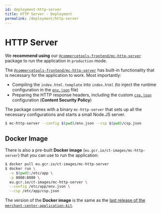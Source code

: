 ```yaml
---
id: deployment-http-server
title: HTTP Server - Deployment
permalink: /deployment/http-server
---
```



<NotificationFeature flag="beta" />

# HTTP Server

We **recommend using** our [`@commercetools-frontend/mc-http-server`](https://www.npmjs.com/package/@commercetools-frontend/mc-http-server) package to run the application in `production` mode.

The [`@commercetools-frontend/mc-http-server`](https://www.npmjs.com/package/@commercetools-frontend/mc-http-server) has built-in functionality that is necessary for the application to work. Most importantly:

- Compiling the `index.html.template` into `index.html` (to inject the runtime configuration in the [`env.json`](./runtime-configuration) file)
- Preparing the HTTP response headers, including the custom [`csp.json`](./runtime-configuration) configuration (**Content Security Policy**)

The package comes with a binary `mc-http-server` that sets up all the necessary configurations and starts a small Node.JS server.

```zsh
$ mc-http-server --config $(pwd)/env.json --csp $(pwd)/csp.json
```

## Docker Image

There is also a pre-built **Docker image** (`eu.gcr.io/ct-images/mc-http-server`) that you can use to run the application:

```zsh
$ docker pull eu.gcr.io/ct-images/mc-http-server
$ docker run \
  -v $(pwd):/etc/app \
  -p 8080:8080 \
  eu.gcr.io/ct-images/mc-http-server \
  --config /etc/app/env.json \
  --csp /etc/app/csp.json
```

The version of the **Docker image** is the same as the [last release of the `merchant-center-application-kit`](https://github.com/commercetools/merchant-center-application-kit/releases).
